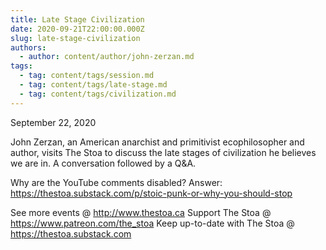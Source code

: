 ```yaml
---
title: Late Stage Civilization
date: 2020-09-21T22:00:00.000Z
slug: late-stage-civilization
authors:
  - author: content/author/john-zerzan.md
tags:
  - tag: content/tags/session.md
  - tag: content/tags/late-stage.md
  - tag: content/tags/civilization.md
---
```


September 22, 2020

John Zerzan, an American anarchist and primitivist ecophilosopher and author, visits The Stoa to discuss the late stages of civilization he believes we are in. A conversation followed by a Q&A.

Why are the YouTube comments disabled? Answer: https://thestoa.substack.com/p/stoic-punk-or-why-you-should-stop

See more events @ http://www.thestoa.ca
Support The Stoa @ https://www.patreon.com/the_stoa
Keep up-to-date with The Stoa @ https://thestoa.substack.com
